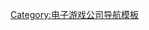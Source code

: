 {{Navbox
| name=Alaplaya
| title=[[Alaplaya]]
| listclass= hlist
| state = {{{state|autocollapse}}}

| list1=
* [[劲舞团]]
* [[Avalon Heoes]]
* [[Argo Online]]
* [[Fantasy Tennis]]
* [[Florensia Online]]
* [[Forsakia - The Lost Clans]]
* [[Loco - Land of Chaos Online]]
* [[Racing Star]]
* [[S4 League]]

}}<noinclude>
{{collapsible option}}

{{DEFAULTSORT:Alaplaya}}
[[Category:电子游戏公司导航模板]]
</noinclude>